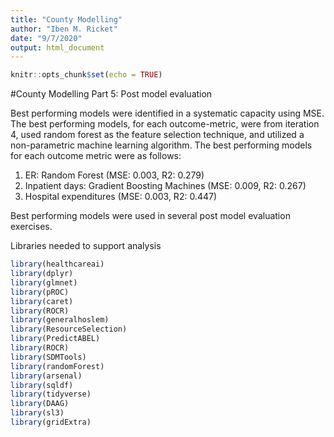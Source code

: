 ```yaml
---
title: "County Modelling"
author: "Iben M. Ricket"
date: "9/7/2020"
output: html_document
---
```


```r
knitr::opts_chunk$set(echo = TRUE)
```

#County Modelling Part 5: Post model evaluation

Best performing models were identified in a systematic capacity using MSE. The best performing models, for each outcome-metric, were from iteration 4, used random forest as the feature selection technique, and utilized a non-parametric machine learning algorithm. The best performing models for each outcome metric were as follows: 

(1) ER: Random Forest (MSE: 0.003, R2: 0.279)
(2) Inpatient days: Gradient Boosting Machines (MSE: 0.009, R2: 0.267)
(3) Hospital expenditures (MSE: 0.003, R2: 0.447)

Best performing models were used in several post model evaluation exercises. 

Libraries needed to support analysis 
```r
library(healthcareai)
library(dplyr)
library(glmnet)
library(pROC)
library(caret)
library(ROCR)
library(generalhoslem)
library(ResourceSelection)
library(PredictABEL)
library(ROCR)
library(SDMTools)
library(randomForest)
library(arsenal)
library(sqldf)
library(tidyverse)
library(DAAG)
library(sl3)
library(gridExtra)
```


